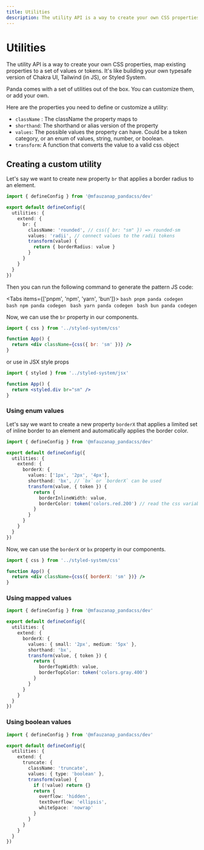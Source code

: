 ```yaml
---
title: Utilities
description: The utility API is a way to create your own CSS properties, map existing properties to a set of values or tokens.
---
```


# Utilities

The utility API is a way to create your own CSS properties, map existing properties to a set of values or tokens. It's
like building your own typesafe version of Chakra UI, Tailwind (in JS), or Styled System.

Panda comes with a set of utilities out of the box. You can customize them, or add your own.

Here are the properties you need to define or customize a utility:

- `className` : The className the property maps to
- `shorthand`: The shorthand or alias version of the property
- `values`: The possible values the property can have. Could be a token category, or an enum of values, string, number,
or boolean.
- `transform`: A function that converts the value to a valid css object

## Creating a custom utility

Let's say we want to create new property `br` that applies a border radius to an element.

```ts filename="panda.config.ts"
import { defineConfig } from '@mfauzanap_pandacss/dev'

export default defineConfig({
  utilities: {
    extend: {
      br: {
        className: 'rounded', // css({ br: "sm" }) => rounded-sm
        values: 'radii', // connect values to the radii tokens
        transform(value) {
          return { borderRadius: value }
        }
      }
    }
  }
})
```

Then you can run the following command to generate the pattern JS code:

<Tabs items={['pnpm', 'npm', 'yarn', 'bun']}>
    <Tab>
        ```bash
        pnpm panda codegen
        ```
    </Tab>
    <Tab>
        ```bash
        npm panda codegen
        ```
    </Tab>
    <Tab>
        ```bash
        yarn panda codegen
        ```
    </Tab>
    <Tab>
        ```bash
        bun panda codegen
        ```
    </Tab>
</Tabs>

Now, we can use the `br` property in our components.

```jsx
import { css } from '../styled-system/css'

function App() {
  return <div className={css({ br: 'sm' })} />
}
```

or use in JSX style props

```jsx
import { styled } from '../styled-system/jsx'

function App() {
  return <styled.div br="sm" />
}
```

### Using enum values

Let's say we want to create a new property `borderX` that applies a limited set of inline border to an element and
automatically applies the border color.

```ts filename="panda.config.ts"
import { defineConfig } from '@mfauzanap_pandacss/dev'

export default defineConfig({
  utilities: {
    extend: {
      borderX: {
        values: ['1px', '2px', '4px'],
        shorthand: 'bx', // `bx` or `borderX` can be used
        transform(value, { token }) {
          return {
            borderInlineWidth: value,
            borderColor: token('colors.red.200') // read the css variable for red.200
          }
        }
      }
    }
  }
})
```

Now, we can use the `borderX` or `bx` property in our components.

```jsx
import { css } from '../styled-system/css'

function App() {
  return <div className={css({ borderX: 'sm' })} />
}
```

### Using mapped values

```ts filename="panda.config.ts"
import { defineConfig } from '@mfauzanap_pandacss/dev'

export default defineConfig({
  utilities: {
    extend: {
      borderX: {
        values: { small: '2px', medium: '5px' },
        shorthand: 'bx',
        transform(value, { token }) {
          return {
            borderTopWidth: value,
            borderTopColor: token('colors.gray.400')
          }
        }
      }
    }
  }
})
```

### Using boolean values

```ts filename="panda.config.ts"
import { defineConfig } from '@mfauzanap_pandacss/dev'

export default defineConfig({
  utilities: {
    extend: {
      truncate: {
        className: 'truncate',
        values: { type: 'boolean' },
        transform(value) {
          if (!value) return {}
          return {
            overflow: 'hidden',
            textOverflow: 'ellipsis',
            whiteSpace: 'nowrap'
          }
        }
      }
    }
  }
})
```
